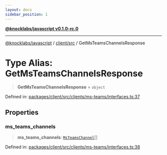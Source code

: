```yaml
---
layout: docs
sidebar_position: 1
---
```


[**@knocklabs/javascript v0.1.0-rc.0**](../../../index.mdx)

***

[@knocklabs/javascript](../../../modules.mdx) / [client/src](../index.mdx) / GetMsTeamsChannelsResponse

# Type Alias: GetMsTeamsChannelsResponse

> **GetMsTeamsChannelsResponse** = `object`

Defined in: [packages/client/src/clients/ms-teams/interfaces.ts:37](https://github.com/knocklabs/javascript/blob/main/packages/client/src/clients/ms-teams/interfaces.ts#L37)

## Properties

### ms\_teams\_channels

> **ms\_teams\_channels**: [`MsTeamsChannel`](MsTeamsChannel.mdx)[]

Defined in: [packages/client/src/clients/ms-teams/interfaces.ts:38](https://github.com/knocklabs/javascript/blob/main/packages/client/src/clients/ms-teams/interfaces.ts#L38)
